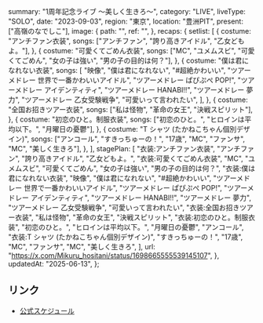   summary: "1周年記念ライブ 〜美しく生きろ〜",
  category: "LIVE",
  liveType: "SOLO",
  date: "2023-09-03",
  region: "東京",
  location: "豊洲PIT",
  present: ["高嶺のなでしこ"],
  image: {
    path: "",
    ref: "",
  },
  recaps: {
    setlist: [
      {
        costume: "アンチファン衣装",
        songs: ["アンチファン", "誇り高きアイドル", "乙女どもよ。"],
      },
      {
        costume: "可愛くてごめん衣装",
        songs: ["MC", "ユメムスビ", "可愛くてごめん", "女の子は強い", "男の子の目的は何？"],
      },
      {
        costume: "僕は君になれない衣装",
        songs: [
          "映像",
          "僕は君になれない",
          "#超絶かわいい",
          "ツアーメドレー 世界で一番かわいいアイドル",
          "ツアーメドレー ぱぴぷぺ POP!",
          "ツアーメドレー アイデンティティ",
          "ツアーメドレー HANABI!!",
          "ツアーメドレー 夢力",
          "ツアーメドレー 乙女受験戦争",
          "可愛いって言われたい",
        ],
      },
      {
        costume: "全国お招きツアー衣装",
        songs: ["私は怪物", "革命の女王", "決戦スピリット"],
      },
      {
        costume: "初恋のひと。制服衣装",
        songs: ["初恋のひと。", "ヒロインは平均以下。", "月曜日の憂鬱"],
      },
      {
        costume: "T シャツ (たかねこちゃん個別デザイン)",
        songs: ["アンコール", "すきっちゅーの！", "17歳", "MC", "ファンサ", "MC", "美しく生きろ"],
      },
    ],
    stagePlan: [
      "衣装:アンチファン衣装",
      "アンチファン",
      "誇り高きアイドル",
      "乙女どもよ。",
      "衣装:可愛くてごめん衣装",
      "MC",
      "ユメムスビ",
      "可愛くてごめん",
      "女の子は強い",
      "男の子の目的は何？",
      "衣装:僕は君になれない衣装",
      "映像",
      "僕は君になれない",
      "#超絶かわいい",
      "ツアーメドレー 世界で一番かわいいアイドル",
      "ツアーメドレー ぱぴぷぺ POP!",
      "ツアーメドレー アイデンティティ",
      "ツアーメドレー HANABI!!",
      "ツアーメドレー 夢力",
      "ツアーメドレー 乙女受験戦争",
      "可愛いって言われたい",
      "衣装:全国お招きツアー衣装",
      "私は怪物",
      "革命の女王",
      "決戦スピリット",
      "衣装:初恋のひと。制服衣装",
      "初恋のひと。",
      "ヒロインは平均以下。",
      "月曜日の憂鬱",
      "アンコール",
      "衣装:T シャツ (たかねこちゃん個別デザイン)",
      "すきっちゅーの！",
      "17歳",
      "MC",
      "ファンサ",
      "MC",
      "美しく生きろ",
    ],
    url: "https://x.com/Mikuru_hositani/status/1698665555539145107",
  },
  updatedAt: "2025-06-13",
};

## リンク

- [公式スケジュール](https://takanenonadeshiko.jp/?p=1174)
